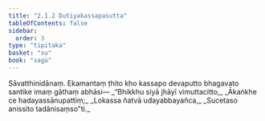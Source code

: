 ```yaml
---
title: "2.1.2 Dutiyakassapasutta"
tableOfContents: false
sidebar:
  order: 3
type: "tipitaka"
basket: "su"
book: "saga"
---
```



<DynamicBreadcrumb />

<Division number="83" book="saga">

<Paragraph number="374" book="saga">
Sāvatthinidānaṃ. Ekamantaṃ ṭhito kho kassapo devaputto bhagavato santike imaṃ gāthaṃ abhāsi—
</Paragraph>

<Paragraph number="375" type="verses" book="saga">
_“Bhikkhu siyā jhāyī vimuttacitto,_  
_Ākaṅkhe ce hadayassānupattiṃ;_  
_Lokassa ñatvā udayabbayañca,_  
_Sucetaso anissito tadānisaṃso”ti._
</Paragraph>
</Division>